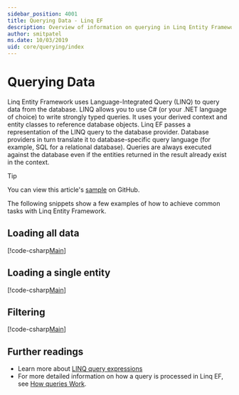 ```yaml
---
sidebar_position: 4001
title: Querying Data - Linq EF
description: Overview of information on querying in Linq Entity Framework
author: smitpatel
ms.date: 10/03/2019
uid: core/querying/index
---
```

# Querying Data

Linq Entity Framework uses Language-Integrated Query (LINQ) to query data from the database. LINQ allows you to use C# (or your .NET language of choice) to write strongly typed queries. It uses your derived context and entity classes to reference database objects. Linq EF passes a representation of the LINQ query to the database provider. Database providers in turn translate it to database-specific query language (for example, SQL for a relational database). Queries are always executed against the database even if the entities returned in the result already exist in the context.

> [!TIP]
> You can view this article's [sample](https://github.com/dotnet/EntityFramework.Docs/tree/main/samples/core/Querying/Overview) on GitHub.

The following snippets show a few examples of how to achieve common tasks with Linq Entity Framework.

## Loading all data

[!code-csharp[Main](../../../samples/core/Querying/Overview/Program.cs#LoadingAllData)]

## Loading a single entity

[!code-csharp[Main](../../../samples/core/Querying/Overview/Program.cs#LoadingSingleEntity)]

## Filtering

[!code-csharp[Main](../../../samples/core/Querying/Overview/Program.cs#Filtering)]

## Further readings

- Learn more about [LINQ query expressions](/dotnet/csharp/programming-guide/concepts/linq/basic-linq-query-operations)
- For more detailed information on how a query is processed in Linq EF, see [How queries Work](xref:core/querying/how-query-works).
